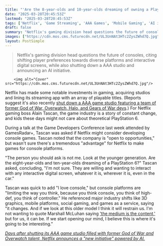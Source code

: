 ```yaml
---
title: "'Are the 8-year-olds and 10-year-olds dreaming of owning a PlayStation 6?': Netflix gaming boss thinks consoles and controllers will 'restrain us'"
date: "2025-03-28T20:45:53Z"
lastmod: "2025-03-28T20:45:53Z"
tags: ['Netflix', 'Game Streaming', 'AAA Games', 'Mobile Gaming', 'AI in Games', 'Console Games', 'Game Development']
draft: false
summary: "Netflix's gaming division head questions the future of consoles, citing shifting player preferences towards diverse platforms and interactive digital screens, while also shutting down a AAA studio and announcing an AI initiative."
images: ["https://cdn.mos.cms.futurecdn.net/UL3UnNAt3HTc2ZysZWhd7Q.jpg"]
layout: PostSimple
---
```

> Netflix's gaming division head questions the future of consoles, citing shifting player preferences towards diverse platforms and interactive digital screens, while also shutting down a AAA studio and announcing an AI initiative.


        <img alt="Cover" src="https://cdn.mos.cms.futurecdn.net/UL3UnNAt3HTc2ZysZWhd7Q.jpg"/>
        
Netflix has made some notable investments in gaming, acquiring studios and lining its streaming app with an array of playable titles. (Reports suggest it's also recently [shut down a AAA game studio featuring a team of former God of War, Overwatch, Halo, and Gears of War devs](https://www.gamesradar.com/games/god-of-war/netflix-reportedly-shutters-its-aaa-game-studio-dismantling-a-team-of-former-god-of-war-overwatch-halo-and-gears-of-war-devs/).) For Netflix gaming boss Alain Tascan, the game industry is a story of constant change, and kids these days might not care about theoretical PlayStation 6.

During a talk at the Game Developers Conference last week attended by GamesRadar+, Tascan was asked if Netflix might consider developing console games. Tascan noted that the company is "open to opportunities," but wasn't sure there's a tremendous "advantage" for Netflix to make games for console platforms.

"The person you should ask is not me. Look at the younger generation. Are the eight-year-olds and ten-year-olds dreaming of a PlayStation 6?" Tascan asked, concluding, "I'm not sure. They are willing and wanting to interact with any interactive digital screen, whatever it is, wherever it is, even in the car."

Tascan was quick to add "I love console," but console platforms are "limiting the way you think, because you think console, you think of high-def, you think of controller." He referenced major industry shifts like 3D graphics, mobile platforms, social gaming, and games as a service, saying "it changes. And if we look at this older model I think it will restrain us. I'm not wanting to quote Marshall McLuhan saying ['the medium is the content,'](https://en.wikipedia.org/wiki/The_medium_is_the_message) but for us, it can be. If we start opening our mind, I believe this is where it's going to be interesting."

[<em>Days after shutting its AAA game studio filled with former God of War and Overwatch talent, Netflix announces a "new initiative" powered by AI.</em>](https://www.gamesradar.com/games/god-of-war/days-after-shutting-its-aaa-game-studio-filled-with-former-god-of-war-and-overwatch-talent-netflix-announces-a-new-initiative-powered-by-ai/)
        